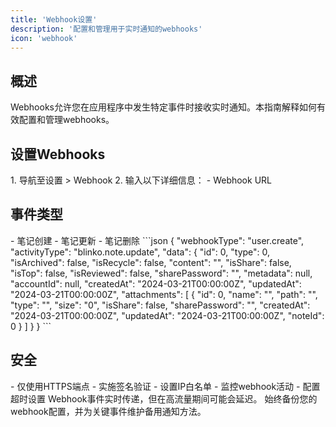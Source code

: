 ```yaml
---
title: 'Webhook设置'
description: '配置和管理用于实时通知的webhooks'
icon: 'webhook'
---
```


## 概述

Webhooks允许您在应用程序中发生特定事件时接收实时通知。本指南解释如何有效配置和管理webhooks。

## 设置Webhooks

<AccordionGroup>
  <Accordion icon="plus" title="创建Webhook" defaultOpen>
    1. 导航至设置 > Webhook
    2. 输入以下详细信息：
       - Webhook URL
  </Accordion>
</AccordionGroup>

## 事件类型

<AccordionGroup>
  <Accordion icon="bell" title="可用事件">
    - 笔记创建
    - 笔记更新
    - 笔记删除
  </Accordion>

  <Accordion icon="code" title="载荷格式">
    ```json
    {
      "webhookType": "user.create",
      "activityType": "blinko.note.update",
      "data": {
        "id": 0,
        "type": 0,
        "isArchived": false,
        "isRecycle": false,
        "content": "",
        "isShare": false,
        "isTop": false,
        "isReviewed": false,
        "sharePassword": "",
        "metadata": null,
        "accountId": null,
        "createdAt": "2024-03-21T00:00:00Z",
        "updatedAt": "2024-03-21T00:00:00Z",
        "attachments": [
          {
            "id": 0,
            "name": "",
            "path": "",
            "type": "",
            "size": "0",
            "isShare": false,
            "sharePassword": "",
            "createdAt": "2024-03-21T00:00:00Z",
            "updatedAt": "2024-03-21T00:00:00Z",
            "noteId": 0
          }
        ]
      }
    }
    ```
  </Accordion>
</AccordionGroup>

## 安全

<AccordionGroup>
  <Accordion icon="shield" title="最佳实践">
    - 仅使用HTTPS端点
    - 实施签名验证
    - 设置IP白名单
    - 监控webhook活动
    - 配置超时设置
  </Accordion>
</AccordionGroup>

<Note>
Webhook事件实时传递，但在高流量期间可能会延迟。
</Note>

<Warning>
始终备份您的webhook配置，并为关键事件维护备用通知方法。
</Warning>
